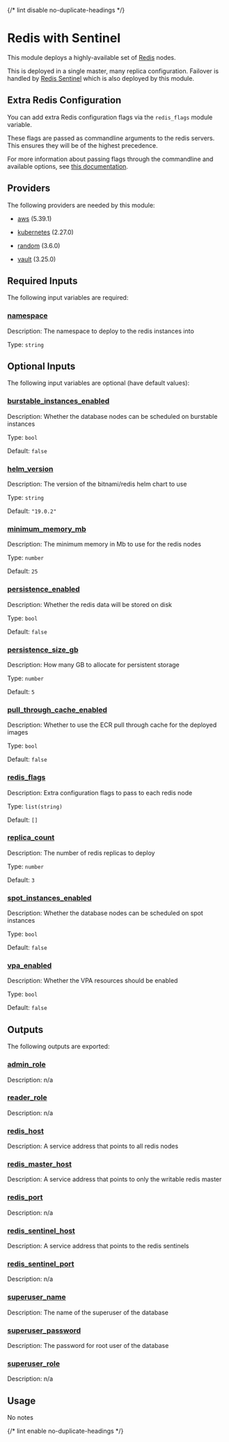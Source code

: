 
{/* lint disable no-duplicate-headings */}

# Redis with Sentinel

<ModuleHeader name="kube_redis_sentinel" sourceHref="https://github.com/Panfactum/stack/tree/__PANFACTUM_VERSION_EDGE__/packages/infrastructure/kube_redis_sentinel" status="stable" type="submodule" />

This module deploys a highly-available set of [Redis](https://redis.io/docs/) nodes.

This is deployed in a single master, many replica configuration. Failover is handled
by [Redis Sentinel](https://redis.io/docs/management/sentinel/) which is also
deployed by this module.

## Extra Redis Configuration

You can add extra Redis configuration flags via the `redis_flags` module variable.

These flags are passed as commandline arguments to the redis servers. This ensures they
will be of the highest precedence.

For more information about passing flags through the commandline and available options,
see [this documentation](https://redis.io/docs/latest/operate/oss_and_stack/management/config/).

## Providers

The following providers are needed by this module:

* [aws](https://registry.terraform.io/providers/hashicorp/aws/5.39.1/docs) (5.39.1)

* [kubernetes](https://registry.terraform.io/providers/hashicorp/kubernetes/2.27.0/docs) (2.27.0)

* [random](https://registry.terraform.io/providers/hashicorp/random/3.6.0/docs) (3.6.0)

* [vault](https://registry.terraform.io/providers/hashicorp/vault/3.25.0/docs) (3.25.0)

## Required Inputs

The following input variables are required:

### <a name="input_namespace" /> [namespace](#input_namespace)

Description: The namespace to deploy to the redis instances into

Type: `string`

## Optional Inputs

The following input variables are optional (have default values):

### <a name="input_burstable_instances_enabled" /> [burstable\_instances\_enabled](#input_burstable_instances_enabled)

Description: Whether the database nodes can be scheduled on burstable instances

Type: `bool`

Default: `false`

### <a name="input_helm_version" /> [helm\_version](#input_helm_version)

Description: The version of the bitnami/redis helm chart to use

Type: `string`

Default: `"19.0.2"`

### <a name="input_minimum_memory_mb" /> [minimum\_memory\_mb](#input_minimum_memory_mb)

Description: The minimum memory in Mb to use for the redis nodes

Type: `number`

Default: `25`

### <a name="input_persistence_enabled" /> [persistence\_enabled](#input_persistence_enabled)

Description: Whether the redis data will be stored on disk

Type: `bool`

Default: `false`

### <a name="input_persistence_size_gb" /> [persistence\_size\_gb](#input_persistence_size_gb)

Description: How many GB to allocate for persistent storage

Type: `number`

Default: `5`

### <a name="input_pull_through_cache_enabled" /> [pull\_through\_cache\_enabled](#input_pull_through_cache_enabled)

Description: Whether to use the ECR pull through cache for the deployed images

Type: `bool`

Default: `false`

### <a name="input_redis_flags" /> [redis\_flags](#input_redis_flags)

Description: Extra configuration flags to pass to each redis node

Type: `list(string)`

Default: `[]`

### <a name="input_replica_count" /> [replica\_count](#input_replica_count)

Description: The number of redis replicas to deploy

Type: `number`

Default: `3`

### <a name="input_spot_instances_enabled" /> [spot\_instances\_enabled](#input_spot_instances_enabled)

Description: Whether the database nodes can be scheduled on spot instances

Type: `bool`

Default: `false`

### <a name="input_vpa_enabled" /> [vpa\_enabled](#input_vpa_enabled)

Description: Whether the VPA resources should be enabled

Type: `bool`

Default: `false`

## Outputs

The following outputs are exported:

### <a name="output_admin_role" /> [admin\_role](#output_admin_role)

Description: n/a

### <a name="output_reader_role" /> [reader\_role](#output_reader_role)

Description: n/a

### <a name="output_redis_host" /> [redis\_host](#output_redis_host)

Description: A service address that points to all redis nodes

### <a name="output_redis_master_host" /> [redis\_master\_host](#output_redis_master_host)

Description: A service address that points to only the writable redis master

### <a name="output_redis_port" /> [redis\_port](#output_redis_port)

Description: n/a

### <a name="output_redis_sentinel_host" /> [redis\_sentinel\_host](#output_redis_sentinel_host)

Description: A service address that points to the redis sentinels

### <a name="output_redis_sentinel_port" /> [redis\_sentinel\_port](#output_redis_sentinel_port)

Description: n/a

### <a name="output_superuser_name" /> [superuser\_name](#output_superuser_name)

Description: The name of the superuser of the database

### <a name="output_superuser_password" /> [superuser\_password](#output_superuser_password)

Description: The password for root user of the database

### <a name="output_superuser_role" /> [superuser\_role](#output_superuser_role)

Description: n/a

## Usage

No notes

{/* lint enable no-duplicate-headings */}
